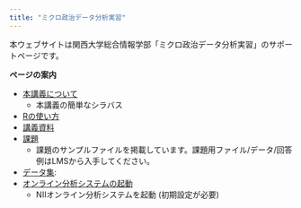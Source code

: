 ```yaml
---
title: "ミクロ政治データ分析実習"
---
```


本ウェブサイトは関西大学総合情報学部「ミクロ政治データ分析実習」のサポートページです。

**ページの案内**

* [本講義について](about.html)
   * 本講義の簡単なシラバス
* [Rの使い方](intro/install.html)
* [講義資料](material/basic.html)
* [課題](HW/HW01.qmd)
   * 課題のサンプルファイルを掲載しています。課題用ファイル/データ/回答例はLMSから入手してください。
* [データ集](data.html):
* <a href="https://jupyter.cs.rcos.nii.ac.jp/" target="_blank">オンライン分析システムの起動</a>
   * NIIオンライン分析システムを起動 (初期設定が必要)
